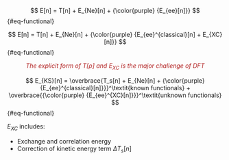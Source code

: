 
$$
E[n] = T[n] + E_{Ne}[n] + {\color{purple} {E_{ee}[n]}}
$${#eq-functional}


$$
E[n] = T[n] + E_{Ne}[n] + {\color{purple} {E_{ee}^{classical}[n] + E_{XC}[n]}}
$${#eq-functional}



<div style="color:FireBrick; text-align:center">


*The explicit form of $T[\rho]$ and $E_{XC}$ is the major challenge of DFT*

</div>



$$
E_{KS}[n] = \overbrace{T_s[n] + E_{Ne}[n] +  {\color{purple} {E_{ee}^{classical}[n]}}}^\textit{known functionals} + \overbrace{{\color{purple} {E_{ee}^{XC}[n]}}}^\textit{unknown functionals}
$${#eq-functional}

$E_{XC}$ includes:

- Exchange and correlation energy
- Correction of kinetic energy term $\Delta T_{s}[n]$

<!-- <div style="color:FireBrick; text-align:left">

What we do not know is exchange and correlation functional $E_{XC}$ containing:

</div>

- Correction of kinetic energy
- Exchange and correlation energy -->